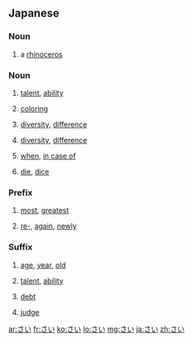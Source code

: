 {{also|ざい}}
==Japanese==

===Noun===
{{ja-noun|サイ}}

# {{ja-def|犀}} a [[rhinoceros]]

===Noun===
{{ja-noun}}

# {{ja-def|才}} [[talent]], [[ability]]
# {{ja-def|彩}} [[coloring]]
# {{ja-def|差異}} [[diversity]], [[difference]]
# {{ja-def|差違}} [[diversity]], [[difference]]
# {{ja-def|際}} [[when]], [[in case of]]
# {{ja-def|賽|采}} [[die#Noun 2|die]], [[dice]]

===Prefix===
{{ja-pos|prefix}}

# {{ja-def|最}} [[most]], [[greatest]]
# {{ja-def|再}} [[re-]], [[again]], [[newly]]

===Suffix===
{{ja-pos|suffix}}
# {{ja-def|歳|才}} [[age]], [[year]], [[old]]
# {{ja-def|才}} [[talent]], [[ability]]
# {{ja-def|債}} [[debt]]
# {{ja-def|裁}} [[judge]]

[[ar:さい]]
[[fr:さい]]
[[ko:さい]]
[[lo:さい]]
[[mg:さい]]
[[ja:さい]]
[[zh:さい]]
